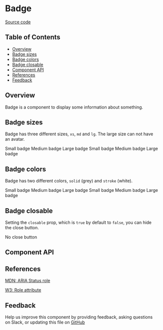 
# Badge

[Source code](https://github.com/leemonade/bubbles/tree/main/packages/components/src/informative/Badge/Badge.js)

## Table of Contents

<!-- START doctoc generated TOC please keep comment here to allow auto update -->
<!-- DON'T EDIT THIS SECTION, INSTEAD RE-RUN doctoc TO UPDATE -->

- [Overview](#overview)
- [Badge sizes](#badge-sizes)
- [Badge colors](#badge-colors)
- [Badge closable](#badge-closable)
- [Component API](#component-api)
- [References](#references)
- [Feedback](#feedback)

## Overview

Badge is a component to display some information about something.

<ThemeProvider>
  <Badge label="Badge" />
</ThemeProvider>

## Badge sizes

Badge has three different sizes, `xs`, `md` and `lg`. The large size can not have an avatar.

<ThemeProvider>
  <Group spacing="xl">
    <Badge>Small badge</Badge>
    <Badge size="md">Medium badge</Badge>
    <Badge size="lg">Large badge</Badge>
  </Group>
  <Box style={{ marginTop: 16 }} />
  <Group spacing="xl">
    <Badge image="https://images.unsplash.com/photo-1508214751196-bcfd4ca60f91?ixid=MXwxMjA3fDB8MHxwaG90by1wYWdlfHx8fGVufDB8fHw%3D&ixlib=rb-1.2.1&auto=format&fit=crop&w=255&q=80">
      Small badge
    </Badge>
    <Badge
      image="https://images.unsplash.com/photo-1508214751196-bcfd4ca60f91?ixid=MXwxMjA3fDB8MHxwaG90by1wYWdlfHx8fGVufDB8fHw%3D&ixlib=rb-1.2.1&auto=format&fit=crop&w=255&q=80"
      size="md"
    >
      Medium badge
    </Badge>
    <Badge size="lg">Large badge</Badge>
  </Group>
</ThemeProvider>

## Badge colors

Badge has two different colors, `solid` (grey) and `stroke` (white).

<ThemeProvider>
  <Group spacing="xl">
    <Badge>Small badge</Badge>
    <Badge size="md">Medium badge</Badge>
    <Badge size="lg">Large badge</Badge>
  </Group>
  <Box style={{ marginTop: 16 }} />
  <Group spacing="xl">
    <Badge color="stroke">Small badge</Badge>
    <Badge color="stroke" size="md">
      Medium badge
    </Badge>
    <Badge color="stroke" size="lg">
      Large badge
    </Badge>
  </Group>
</ThemeProvider>

## Badge closable

Setting the `closable` prop, which is `true` by default to `false`, you can hide the close button.

<ThemeProvider>
  <Badge closable={false}>No close button</Badge>
</ThemeProvider>

## Component API

<Preview>
  <Story id="molecules-informative-badge--playground" />
</Preview>

<Props of={Badge} />

## References

[MDN: ARIA Status role](https://developer.mozilla.org/en-US/docs/Web/Accessibility/ARIA/Roles/status_role)

[W3: Role attribute](https://www.w3.org/WAI/PF/HTML/wiki/RoleAttribute)

## Feedback

Help us improve this component by providing feedback, asking questions on Slack, or updating this file on
[GitHub](https://github.com/leemonade/bubbles/edit/main/packages/components/src/informative/Badge/Badge.mdx)
